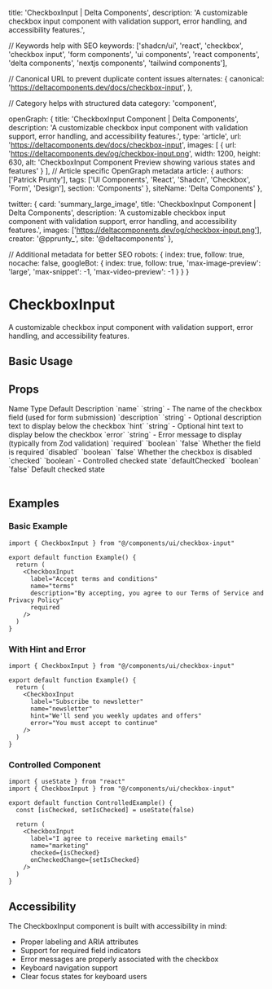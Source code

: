   title: 'CheckboxInput | Delta Components',
  description: 'A customizable checkbox input component with validation support, error handling, and accessibility features.',

  // Keywords help with SEO
  keywords: ['shadcn/ui', 'react', 'checkbox', 'checkbox input', 'form components', 'ui components', 'react components', 'delta components', 'nextjs components', 'tailwind components'],

  // Canonical URL to prevent duplicate content issues
  alternates: {
    canonical: 'https://deltacomponents.dev/docs/checkbox-input',
  },

  // Category helps with structured data
  category: 'component',

  openGraph: {
    title: 'CheckboxInput Component | Delta Components',
    description: 'A customizable checkbox input component with validation support, error handling, and accessibility features.',
    type: 'article',
    url: 'https://deltacomponents.dev/docs/checkbox-input',
    images: [
      {
        url: 'https://deltacomponents.dev/og/checkbox-input.png',
        width: 1200,
        height: 630,
        alt: 'CheckboxInput Component Preview showing various states and features'
      }
    ],
    // Article specific OpenGraph metadata
    article: {
      authors: ['Patrick Prunty'],
      tags: ['UI Components', 'React', 'Shadcn', 'Checkbox', 'Form', 'Design'],
      section: 'Components'
    },
    siteName: 'Delta Components'
  },

  twitter: {
    card: 'summary_large_image',
    title: 'CheckboxInput Component | Delta Components',
    description: 'A customizable checkbox input component with validation support, error handling, and accessibility features.',
    images: ['https://deltacomponents.dev/og/checkbox-input.png'],
    creator: '@pprunty_',
    site: '@deltacomponents'
  },

  // Additional metadata for better SEO
  robots: {
    index: true,
    follow: true,
    nocache: false,
    googleBot: {
      index: true,
      follow: true,
      'max-image-preview': 'large',
      'max-snippet': -1,
      'max-video-preview': -1
    }
  }
}

# CheckboxInput

A customizable checkbox input component with validation support, error handling, and accessibility features.

## Basic Usage

<ComponentTabs name="checkbox-input-basic" />

<InstallationInstructions componentName="checkbox-input" />

## Props

<Table>
  <TableHeader>
    <TableRow>
      <TableHead>Name</TableHead>
      <TableHead>Type</TableHead>
      <TableHead>Default</TableHead>
      <TableHead>Description</TableHead>
    </TableRow>
  </TableHeader>
  <TableBody>
    <TableRow>
      <TableCell>`name`</TableCell>
      <TableCell>`string`</TableCell>
      <TableCell>-</TableCell>
      <TableCell>The name of the checkbox field (used for form submission)</TableCell>
    </TableRow>
    <TableRow>
      <TableCell>`description`</TableCell>
      <TableCell>`string`</TableCell>
      <TableCell>-</TableCell>
      <TableCell>Optional description text to display below the checkbox</TableCell>
    </TableRow>
    <TableRow>
      <TableCell>`hint`</TableCell>
      <TableCell>`string`</TableCell>
      <TableCell>-</TableCell>
      <TableCell>Optional hint text to display below the checkbox</TableCell>
    </TableRow>
    <TableRow>
      <TableCell>`error`</TableCell>
      <TableCell>`string`</TableCell>
      <TableCell>-</TableCell>
      <TableCell>Error message to display (typically from Zod validation)</TableCell>
    </TableRow>
    <TableRow>
      <TableCell>`required`</TableCell>
      <TableCell>`boolean`</TableCell>
      <TableCell>`false`</TableCell>
      <TableCell>Whether the field is required</TableCell>
    </TableRow>
    <TableRow>
      <TableCell>`disabled`</TableCell>
      <TableCell>`boolean`</TableCell>
      <TableCell>`false`</TableCell>
      <TableCell>Whether the checkbox is disabled</TableCell>
    </TableRow>
    <TableRow>
      <TableCell>`checked`</TableCell>
      <TableCell>`boolean`</TableCell>
      <TableCell>-</TableCell>
      <TableCell>Controlled checked state</TableCell>
    </TableRow>
    <TableRow>
      <TableCell>`defaultChecked`</TableCell>
      <TableCell>`boolean`</TableCell>
      <TableCell>`false`</TableCell>
      <TableCell>Default checked state</TableCell>
    </TableRow>
  </TableBody>
</Table>

## Examples

### Basic Example

```tsx
import { CheckboxInput } from "@/components/ui/checkbox-input"

export default function Example() {
  return (
    <CheckboxInput
      label="Accept terms and conditions"
      name="terms"
      description="By accepting, you agree to our Terms of Service and Privacy Policy"
      required
    />
  )
}
```

### With Hint and Error

```tsx
import { CheckboxInput } from "@/components/ui/checkbox-input"

export default function Example() {
  return (
    <CheckboxInput
      label="Subscribe to newsletter"
      name="newsletter"
      hint="We'll send you weekly updates and offers"
      error="You must accept to continue"
    />
  )
}
```

### Controlled Component

```tsx
import { useState } from "react"
import { CheckboxInput } from "@/components/ui/checkbox-input"

export default function ControlledExample() {
  const [isChecked, setIsChecked] = useState(false)
  
  return (
    <CheckboxInput
      label="I agree to receive marketing emails"
      name="marketing"
      checked={isChecked}
      onCheckedChange={setIsChecked}
    />
  )
}
```

## Accessibility

The CheckboxInput component is built with accessibility in mind:

- Proper labeling and ARIA attributes
- Support for required field indicators
- Error messages are properly associated with the checkbox
- Keyboard navigation support
- Clear focus states for keyboard users
